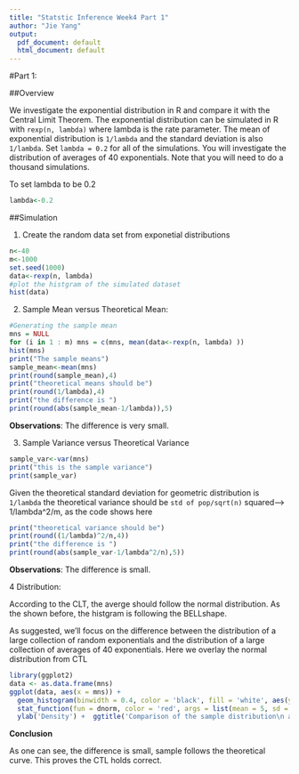 ```yaml
---
title: "Statstic Inference Week4 Part 1"
author: "Jie Yang"
output:
  pdf_document: default
  html_document: default
---
```


#Part 1:

##Overview

We investigate the exponential distribution in R and compare it with the Central Limit Theorem. The exponential distribution can be simulated in R with `rexp(n, lambda)` where lambda is the rate parameter. The mean of exponential distribution is `1/lambda` and the standard deviation is also `1/lambda`. Set `lambda = 0.2` for all of the simulations. You will investigate the distribution of averages of 40 exponentials. Note that you will need to do a thousand simulations. 

To set lambda to be 0.2
```r
lambda<-0.2
```

##Simulation

1. Create the random data set from exponetial distributions

```r
n<-40
m<-1000
set.seed(1000)
data<-rexp(n, lambda) 
#plot the histgram of the simulated dataset
hist(data)
```

2. Sample Mean versus Theoretical Mean:

```r
#Generating the sample mean
mns = NULL
for (i in 1 : m) mns = c(mns, mean(data<-rexp(n, lambda) ))
hist(mns)
print("The sample means")
sample_mean<-mean(mns)
print(round(sample_mean),4)
print("theoretical means should be")
print(round(1/lambda),4)
print("the difference is ")
print(round(abs(sample_mean-1/lambda)),5)
```

**Observations**: The difference is very small. 

3. Sample Variance versus Theoretical Variance

```r
sample_var<-var(mns)
print("this is the sample variance")
print(sample_var)
```

Given the theoretical standard deviation for geometric distribution is `1/lambda`
the theoretical variance should be `std of pop/sqrt(n)` squared--> 1/lambda^2/m, as the code shows here

```r
print("theoretical variance should be")
print(round((1/lambda)^2/n,4))
print("the difference is ")
print(round(abs(sample_var-1/lambda^2/n),5))
```
**Observations**: The difference is small.

4 Distribution:

According to the CLT, the averge should follow the normal distribution. As the shown before, the histgram is following the BELLshape.

As suggested, we'll focus on the difference between the distribution of a large collection of random exponentials and the distribution of a large collection of averages of 40 exponentials. Here we overlay the normal distribution from CTL 
```r
library(ggplot2)
data <- as.data.frame(mns)
ggplot(data, aes(x = mns)) + 
  geom_histogram(binwidth = 0.4, color = 'black', fill = 'white', aes(y = ..density..)) +
  stat_function(fun = dnorm, color = 'red', args = list(mean = 5, sd = sqrt(0.625))) +  xlab('Sample mean') +
  ylab('Density') +  ggtitle('Comparison of the sample distribution\n and the theoretical distribution')

```

**Conclusion**

As one can see, the difference is small, sample follows the theoretical curve.  This proves the CTL holds correct.


